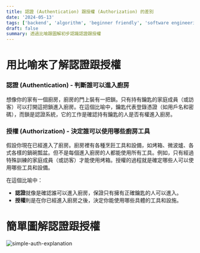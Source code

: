 ```yaml
---
title: 認證 (Authentication) 跟授權 (Authorization) 的差別
date: '2024-05-13'
tags: ['backend', 'algorithm', 'beginner friendly', 'software engineering']
draft: false
summary: 透過比喻跟圖解初步認識認證跟授權
---
```


# 用比喻來了解認證跟授權

### **認證 (Authentication) - 判斷誰可以進入廚房**

想像你的家有一個廚房，廚房的門上裝有一把鎖。只有持有鑰匙的家庭成員（或訪客）可以打開這把鎖進入廚房。在這個比喻中，鑰匙代表登錄憑證（如用戶名和密碼），而鎖是認證系統，它的工作是確認持有鑰匙的人是否有權進入廚房。

### **授權 (Authorization) - 決定誰可以使用哪些廚房工具**

假設你現在已經進入了廚房。廚房裡有各種烹飪工具和設備，如烤箱、微波爐、各式各樣的鍋碗瓢盆。但不是每個進入廚房的人都能使用所有工具。例如，只有經過特殊訓練的家庭成員（或訪客）才能使用烤箱。授權的過程就是確定哪些人可以使用哪些工具和設備。

在這個比喻中：

- **認證**就像是確認誰可以進入廚房，保證只有擁有正確鑰匙的人可以進入。
- **授權**則是在你已經進入廚房之後，決定你能使用哪些具體的工具和設施。

# 簡單圖解認證跟授權

![simple-auth-explanation](/static/images/programming/simple-auth-explanation.png)
